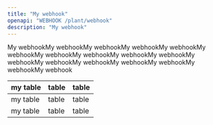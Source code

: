 ```yaml
---
title: "My webhook"
openapi: "WEBHOOK /plant/webhook"
description: "My webhook"
---
```


My webhookMy webhookMy webhookMy webhookMy webhookMy webhookMy webhookMy webhookMy webhookMy webhookMy webhookMy webhookMy webhookMy webhookMy webhookMy webhookMy webhook

| my table | table | table |
| -------- | ----- | ----- |
| my table | table | table |
| my table | table | table |